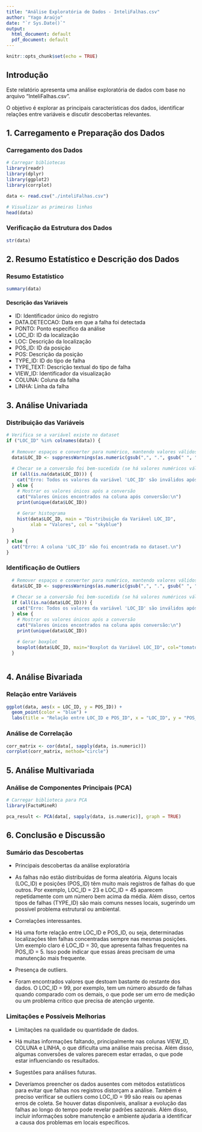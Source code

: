 ```yaml
---
title: "Análise Exploratória de Dados - InteliFalhas.csv"
author: "Yago Araújo"
date: "`r Sys.Date()`"
output:
  html_document: default
  pdf_document: default
---
```


```r
knitr::opts_chunk$set(echo = TRUE)
```

## Introdução

Este relatório apresenta uma análise exploratória de dados com base no arquivo "InteliFalhas.csv".

O objetivo é explorar as principais características dos dados, identificar relações entre variáveis e discutir descobertas relevantes.

## 1. Carregamento e Preparação dos Dados

### Carregamento dos Dados

```r
# Carregar bibliotecas
library(readr)
library(dplyr)
library(ggplot2)
library(corrplot)

data <- read.csv("./inteliFalhas.csv")

# Visualizar as primeiras linhas
head(data)
```

### Verificação da Estrutura dos Dados  

```r
str(data)
```

## 2. Resumo Estatístico e Descrição dos Dados

### Resumo Estatístico

```r
summary(data)
```

#### Descrição das Variáveis
* ID: Identificador único do registro
* DATA.DETECCAO: Data em que a falha foi detectada
* PONTO: Ponto específico da análise
* LOC_ID: ID da localização
* LOC: Descrição da localização
* POS_ID: ID da posição
* POS: Descrição da posição
* TYPE_ID: ID do tipo de falha
* TYPE_TEXT: Descrição textual do tipo de falha
* VIEW_ID: Identificador da visualização
* COLUNA: Coluna da falha
* LINHA: Linha da falha



## 3. Análise Univariada

### Distribuição das Variáveis

```r
# Verifica se a variável existe no dataset
if ("LOC_ID" %in% colnames(data)) {
  
  # Remover espaços e converter para numérico, mantendo valores válidos
  data$LOC_ID <- suppressWarnings(as.numeric(gsub(",", ".", gsub(" ", "", as.character(data$LOC_ID)))))
  
  # Checar se a conversão foi bem-sucedida (se há valores numéricos válidos)
  if (all(is.na(data$LOC_ID))) {
    cat("Erro: Todos os valores da variável 'LOC_ID' são inválidos após a conversão. Verifique os dados.\n")
  } else {
    # Mostrar os valores únicos após a conversão
    cat("Valores únicos encontrados na coluna após conversão:\n")
    print(unique(data$LOC_ID))
    
    # Gerar histograma
    hist(data$LOC_ID, main = "Distribuição da Variável LOC_ID", 
         xlab = "Valores", col = "skyblue")
  }

} else {
  cat("Erro: A coluna 'LOC_ID' não foi encontrada no dataset.\n")
}
```

### Identificação de Outliers

```r

  # Remover espaços e converter para numérico, mantendo valores válidos
  data$LOC_ID <- suppressWarnings(as.numeric(gsub(",", ".", gsub(" ", "", as.character(data$LOC_ID)))))
  
  # Checar se a conversão foi bem-sucedida (se há valores numéricos válidos)
  if (all(is.na(data$LOC_ID))) {
    cat("Erro: Todos os valores da variável 'LOC_ID' são inválidos após a conversão. Verifique os dados.\n")
  } else {
    # Mostrar os valores únicos após a conversão
    cat("Valores únicos encontrados na coluna após conversão:\n")
    print(unique(data$LOC_ID))
    
    # Gerar boxplot
    boxplot(data$LOC_ID, main="Boxplot da Variável LOC_ID", col="tomato")
  }



```

## 4. Análise Bivariada

### Relação entre Variáveis

```r
ggplot(data, aes(x = LOC_ID, y = POS_ID)) +
  geom_point(color = "blue") +
  labs(title = "Relação entre LOC_ID e POS_ID", x = "LOC_ID", y = "POS_ID")
```

### Análise de Correlação

```r
corr_matrix <- cor(data[, sapply(data, is.numeric)])
corrplot(corr_matrix, method="circle")
```

## 5. Análise Multivariada

### Análise de Componentes Principais (PCA)

```r
# Carregar biblioteca para PCA
library(FactoMineR)

pca_result <- PCA(data[, sapply(data, is.numeric)], graph = TRUE)
```

## 6. Conclusão e Discussão

### Sumário das Descobertas

- Principais descobertas da análise exploratória

* As falhas não estão distribuídas de forma aleatória. Alguns locais (LOC_ID) e posições (POS_ID) têm muito mais registros de falhas do que outros. Por exemplo, LOC_ID = 23 e LOC_ID = 45 aparecem repetidamente com um número bem acima da média. Além disso, certos tipos de falhas (TYPE_ID) são mais comuns nesses locais, sugerindo um possível problema estrutural ou ambiental.

- Correlações interessantes.

* Há uma forte relação entre LOC_ID e POS_ID, ou seja, determinadas localizações têm falhas concentradas sempre nas mesmas posições. Um exemplo claro é LOC_ID = 30, que apresenta falhas frequentes na POS_ID = 5. Isso pode indicar que essas áreas precisam de uma manutenção mais frequente.


- Presença de outliers.

* Foram encontrados valores que destoam bastante do restante dos dados. O LOC_ID = 99, por exemplo, tem um número absurdo de falhas quando comparado com os demais, o que pode ser um erro de medição ou um problema crítico que precisa de atenção urgente.


### Limitações e Possíveis Melhorias

- Limitações na qualidade ou quantidade de dados.

* Há muitas informações faltando, principalmente nas colunas VIEW_ID, COLUNA e LINHA, o que dificulta uma análise mais precisa. Além disso, algumas conversões de valores parecem estar erradas, o que pode estar influenciando os resultados.


- Sugestões para análises futuras.

* Deveríamos preencher os dados ausentes com métodos estatísticos para evitar que falhas nos registros distorçam a análise. Também é preciso verificar se outliers como LOC_ID = 99 são reais ou apenas erros de coleta. Se houver datas disponíveis, analisar a evolução das falhas ao longo do tempo pode revelar padrões sazonais. Além disso, incluir informações sobre manutenção e ambiente ajudaria a identificar a causa dos problemas em locais específicos.